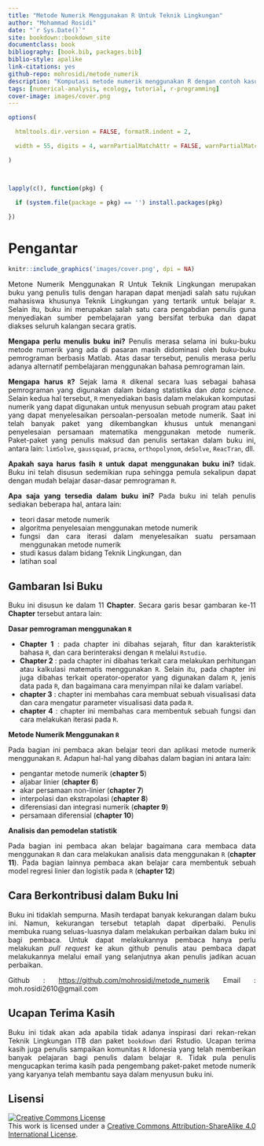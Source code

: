 ```yaml
--- 
title: "Metode Numerik Menggunakan R Untuk Teknik Lingkungan"
author: "Mohammad Rosidi"
date: "`r Sys.Date()`"
site: bookdown::bookdown_site
documentclass: book
bibliography: [book.bib, packages.bib]
biblio-style: apalike
link-citations: yes
github-repo: mohrosidi/metode_numerik
description: "Komputasi metode numerik menggunakan R dengan contoh kasus di bidang teknik lingkungan. Buku ini dapat menjadi rujukan bagi mahasiswa yang ingin mendalami proses komputasi metode numerik menggunakan R. Buku ini disusun sedemikian rupa dengan bahasa yang sederhana agar mudah dipahami oleh mahasiswa."
tags: [numerical-analysis, ecology, tutorial, r-programming]
cover-image: images/cover.png
---
```


```r

options(

  htmltools.dir.version = FALSE, formatR.indent = 2,

  width = 55, digits = 4, warnPartialMatchAttr = FALSE, warnPartialMatchDollar = FALSE

)



lapply(c(), function(pkg) {

  if (system.file(package = pkg) == '') install.packages(pkg)

})

```

<style>
body{
text-align: justify}
</style>

# Pengantar{-}

```r

knitr::include_graphics('images/cover.png', dpi = NA)

```

Metone Numerik Menggunakan R Untuk Teknik Lingkungan merupakan buku yang penulis tulis dengan harapan dapat menjadi salah satu rujukan mahasiswa khusunya Teknik Lingkungan yang tertarik untuk belajar `R`. Selain itu, buku ini merupakan salah satu cara pengabdian penulis guna menyediakan sumber pembelajaran yang bersifat terbuka dan dapat diakses seluruh kalangan secara gratis.  

**Mengapa perlu menulis buku ini?** Penulis merasa selama ini buku-buku metode numerik yang ada di pasaran masih didominasi oleh buku-buku pemrograman berbasis Matlab. Atas dasar tersebut, penulis merasa perlu adanya alternatif pembelajaran menggunakan bahasa pemrograman lain.

**Mengapa harus `R`?** Sejak lama `R` dikenal secara luas sebagai bahasa pemrograman yang digunakan dalam bidang statistika dan *data science*. Selain kedua hal tersebut, `R` menyediakan basis dalam melakukan komputasi numerik yang dapat digunakan untuk menyusun sebuah program atau paket yang dapat menyelesaikan persoalan-persoalan metode numerik. Saat ini telah banyak paket yang dikembangkan khusus untuk menangani penyelesaian persamaan matematika menggunakan metode numerik. Paket-paket yang penulis maksud dan penulis sertakan dalam buku ini, antara lain: `limSolve`, `gaussquad`, `pracma`, `orthopolynom`, `deSolve`, `ReacTran`, dll.

**Apakah saya harus fasih `R` untuk dapat menggunakan buku ini?** tidak. Buku ini telah disusun sedemikian rupa sehingga pemula sekalipun dapat dengan mudah belajar dasar-dasar pemrograman `R`.

**Apa saja yang tersedia dalam buku ini?** Pada buku ini telah penulis sediakan beberapa hal, antara lain:

* teori dasar metode numerik
* algoritma penyelesaian menggunakan metode numerik
* fungsi dan cara iterasi dalam menyelesaikan suatu persamaan menggunakan metode numerik
* studi kasus dalam bidang Teknik Lingkungan, dan
* latihan soal

## Gambaran Isi Buku{-}

Buku ini disusun ke dalam 11 **Chapter**. Secara garis besar gambaran ke-11 **Chapter** tersebut antara lain:

**Dasar pemrograman menggunakan `R`**

* **Chapter 1** : pada chapter ini dibahas sejarah, fitur dan karakteristik bahasa `R`, dan cara berinteraksi dengan `R` melalui `Rstudio`.
* **Chapter 2** : pada chapter ini dibahas terkait cara melakukan perhitungan atau kalkulasi matematis menggunakan `R`. Selain itu, pada chapter ini juga dibahas terkait operator-operator yang digunakan dalam `R`, jenis data pada `R`, dan bagaimana cara menyimpan nilai ke dalam variabel.
* **chapter 3** : chapter ini membahas cara membuat sebuah visualisasi data dan cara mengatur parameter visualisasi data pada `R`.
* **chapter 4** : chapter ini membahas cara membentuk sebuah fungsi dan cara melakukan iterasi pada `R`.

**Metode Numerik Menggunakan `R`**

Pada bagian ini pembaca akan belajar teori dan aplikasi metode numerik menggunakan `R`. Adapun hal-hal yang dibahas dalam bagian ini antara lain:

* pengantar metode numerik (**chapter 5**)
* aljabar linier (**chapter 6**)
* akar persamaan non-linier (**chapter 7**)
* interpolasi dan ekstrapolasi (**chapter 8**)
* diferensiasi dan integrasi numerik (**chapter 9**)
* persamaan diferensial (**chapter 10**)

**Analisis dan pemodelan statistik**

Pada bagian ini pembaca akan belajar bagaimana cara membaca data menggunakan `R` dan cara melakukan analisis data menggunakan `R` (**chapter 11**). Pada bagian lainnya pembaca akan belajar cara membentuk sebuah model regresi linier dan logistik pada `R` (**chapter 12**)

## Cara Berkontribusi dalam Buku Ini{-}

Buku ini tidaklah sempurna. Masih terdapat banyak kekurangan dalam buku ini. Namun, kekurangan tersebut tetaplah dapat diperbaiki. Penulis membuka ruang seluas-luasnya dalam melakukan perbaikan dalam buku ini bagi pembaca. Untuk dapat melakukannya pembaca hanya perlu melakukan *pull request* ke akun github penulis atau pembaca dapat melakukannya melalui email yang selanjutnya akan penulis jadikan acuan perbaikan.

Github : <https://github.com/mohrosidi/metode_numerik>
Email : moh.rosidi2610@gmail.com

## Ucapan Terima Kasih{-}

Buku ini tidak akan ada apabila tidak adanya inspirasi dari rekan-rekan Teknik Lingkungan ITB dan paket `bookdown` dari Rstudio. Ucapan terima kasih juga penulis sampaikan komunitas `R` Idonesia yang telah memberikan banyak pelajaran bagi penulis dalam belajar `R`. Tidak pula penulis mengucapkan terima kasih pada pengembang paket-paket metode numerik yang karyanya telah membantu saya dalam menyusun buku ini.

## Lisensi{-}

<a rel="license" href="http://creativecommons.org/licenses/by-sa/4.0/"><img alt="Creative Commons License" style="border-width:0" src="https://i.creativecommons.org/l/by-sa/4.0/88x31.png" /></a><br />This
work is licensed under a
<a rel="license" href="http://creativecommons.org/licenses/by-sa/4.0/">Creative
Commons Attribution-ShareAlike 4.0 International License</a>.

<style>
body{
text-align: justify}
</style>
